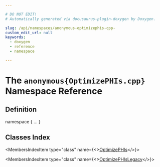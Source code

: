 ```yaml
---

# DO NOT EDIT!
# Automatically generated via docusaurus-plugin-doxygen by Doxygen.

slug: /api/namespaces/anonymous-optimizephis-cpp-
custom_edit_url: null
keywords:
  - doxygen
  - reference
  - namespace

---
```





# The `anonymous{OptimizePHIs.cpp}` Namespace Reference

<DoxygenPage pluginConfig={pluginConfig}>



## Definition

<CodeBlock>namespace &#123; ... &#125;</CodeBlock>

## Classes Index

<MembersIndex>

<MembersIndexItem
  type="class"
  name={<><a href="/docs/api/classes/anonymous-namespace-optimizephis-cpp-/optimizephis">OptimizePHIs</a></>}>
</MembersIndexItem>

<MembersIndexItem
  type="class"
  name={<><a href="/docs/api/classes/anonymous-namespace-optimizephis-cpp-/optimizephislegacy">OptimizePHIsLegacy</a></>}>
</MembersIndexItem>

</MembersIndex>


</DoxygenPage>
